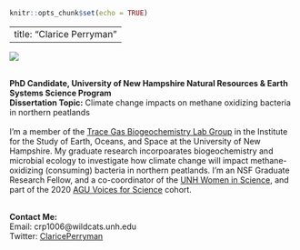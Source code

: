 
```r
knitr::opts_chunk$set(echo = TRUE)
```
---
title: "Clarice Perryman"
---

<div class = "row">
  
<div class = "col-md-3">
![](/Users/Clarice/Personal_Site/CPerryman_Headshot.jpg)

</div>
  
<div class = "col-md-9">
<br>
__PhD Candidate, University of New Hampshire Natural Resources & Earth Systems Science Program__ 
<br>__Dissertation Topic:__ Climate change impacts on methane oxidizing bacteria in northern peatlands  
<br>I'm a member of the [Trace Gas Biogeochemistry Lab Group](https://eos.unh.edu/earth-systems-research-center/research-earth-systems-research-center/about-trace-gas-biogeochemistry-group) in the Institute for the Study of Earth, Oceans, and Space at the University of New Hampshire. My graduate research incorpoarates biogeochemistry and microbial ecology to investigate how climate change will impact methane-oxidizing (consuming) bacteria in northern peatlands. I'm an NSF Graduate Research Fellow, and a co-coordinator of the [UNH Women in Science](https://twitter.com/UNH_WIS), and part of the 2020 [AGU Voices for Science](https://www.agu.org/Share-and-Advocate/Share/Sharing-science-network/Voices-for-science) cohort.

<br>
__Contact Me:__
<br>Email: crp1006@wildcats.unh.edu
<br>Twitter: [ClaricePerryman](https://www.twitter.com/ClaricePerryman)
</div>
</div>





